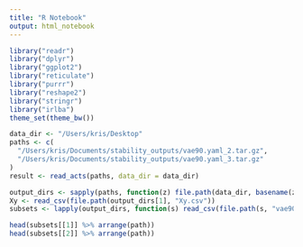 ```yaml
---
title: "R Notebook"
output: html_notebook
---
```


```r
library("readr")
library("dplyr")
library("ggplot2")
library("reticulate")
library("purrr")
library("reshape2")
library("stringr")
library("irlba")
theme_set(theme_bw())
```

```r
data_dir <- "/Users/kris/Desktop"
paths <- c(
  "/Users/kris/Documents/stability_outputs/vae90.yaml_2.tar.gz",
  "/Users/kris/Documents/stability_outputs/vae90.yaml_3.tar.gz"
)
result <- read_acts(paths, data_dir = data_dir)
```

```r
output_dirs <- sapply(paths, function(z) file.path(data_dir, basename(z)))
Xy <- read_csv(file.path(output_dirs[1], "Xy.csv"))
subsets <- lapply(output_dirs, function(s) read_csv(file.path(s, "vae90", "features", "subset.csv")))
```

```r
head(subsets[[1]] %>% arrange(path))
head(subsets[[2]] %>% arrange(path))
```

